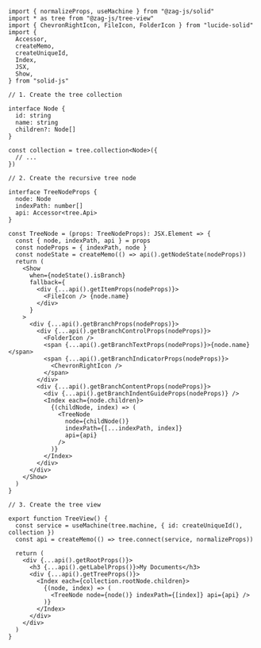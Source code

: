 ```tsx
import { normalizeProps, useMachine } from "@zag-js/solid"
import * as tree from "@zag-js/tree-view"
import { ChevronRightIcon, FileIcon, FolderIcon } from "lucide-solid"
import {
  Accessor,
  createMemo,
  createUniqueId,
  Index,
  JSX,
  Show,
} from "solid-js"

// 1. Create the tree collection

interface Node {
  id: string
  name: string
  children?: Node[]
}

const collection = tree.collection<Node>({
  // ...
})

// 2. Create the recursive tree node

interface TreeNodeProps {
  node: Node
  indexPath: number[]
  api: Accessor<tree.Api>
}

const TreeNode = (props: TreeNodeProps): JSX.Element => {
  const { node, indexPath, api } = props
  const nodeProps = { indexPath, node }
  const nodeState = createMemo(() => api().getNodeState(nodeProps))
  return (
    <Show
      when={nodeState().isBranch}
      fallback={
        <div {...api().getItemProps(nodeProps)}>
          <FileIcon /> {node.name}
        </div>
      }
    >
      <div {...api().getBranchProps(nodeProps)}>
        <div {...api().getBranchControlProps(nodeProps)}>
          <FolderIcon />
          <span {...api().getBranchTextProps(nodeProps)}>{node.name}</span>
          <span {...api().getBranchIndicatorProps(nodeProps)}>
            <ChevronRightIcon />
          </span>
        </div>
        <div {...api().getBranchContentProps(nodeProps)}>
          <div {...api().getBranchIndentGuideProps(nodeProps)} />
          <Index each={node.children}>
            {(childNode, index) => (
              <TreeNode
                node={childNode()}
                indexPath={[...indexPath, index]}
                api={api}
              />
            )}
          </Index>
        </div>
      </div>
    </Show>
  )
}

// 3. Create the tree view

export function TreeView() {
  const service = useMachine(tree.machine, { id: createUniqueId(), collection })
  const api = createMemo(() => tree.connect(service, normalizeProps))

  return (
    <div {...api().getRootProps()}>
      <h3 {...api().getLabelProps()}>My Documents</h3>
      <div {...api().getTreeProps()}>
        <Index each={collection.rootNode.children}>
          {(node, index) => (
            <TreeNode node={node()} indexPath={[index]} api={api} />
          )}
        </Index>
      </div>
    </div>
  )
}
```
